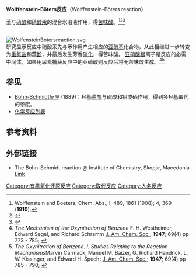 '''Wolffenstein-Böters反应'''（Wolffenstein-Böters reaction）

[[苯|苯]]与[[硝酸|硝酸]]和[[硝酸汞|硝酸汞]]的混合水溶液作用，得[[苦味酸|苦味酸]]。<ref>Wolffenstein and Boeters, Chem. Abs., I, 489, 1861 (1908); 4, 369 ('''1910''');</ref><ref>{{cite journal en
 | title = Über die katalytische Wirkung des Quecksilbers bei Nitrierungen  
 | author = [[Richard_Wolffenstein_(chemist)|Richard Wolffenstein]], O. Böters  
 | journal = [[Berichte_der_deutschen_chemischen_Gesellschaft|Berichte der deutschen chemischen Gesellschaft]] 
 | volume = 46 
 | issue = 1
 | pages = 586–589 
 | year = 1913 
 | url =  
 | doi =  10.1002/cber.19130460177  }}</ref><ref>{{cite journal en
 | title = Über Nitrierung der Benzoesäure in Gegenwart von Quecksilber 
 | author = R. Wolffenstein, W. Paar
 | journal = [[Berichte_der_deutschen_chemischen_Gesellschaft|Berichte der deutschen chemischen Gesellschaft]] 
 | volume = 46 
 | issue = 1
 | pages = 589–599
 | year = 1913 
 | url =  
 | doi =  10.1002/cber.19130460178   }}</ref>

<br />
[[Image:WolfensteinBotersreaction.svg|center]]
<br />

研究显示反应中硝酸汞先与苯作用产生相应的[[亚硝基|亚硝基]]化合物，从此相继进一步转变为[[重氮盐|重氮盐]]和[[苯酚|苯酚]]，并最后发生芳香[[硝化|硝化]]，得苦味酸。 [[亚硝酸根|亚硝酸根]]离子是反应的必需中间体，如果用[[尿素|尿素]]捕获反应中的亚硝酸则反应后将无苦味酸生成。<ref>''The Mechanism of the Oxynitration of Benzene'' F. H. Westheimer, Edward Segel, and Richard Schramm [[J._Am._Chem._Soc.|J. Am. Chem. Soc.]]; '''1947'''; 69(4) pp 773 - 785; {{DOI|10.1021/ja01196a011}}</ref><ref>''The Oxynitration of Benzene. I. Studies Relating to the Reaction Mechanisms''Marvin Carmack, Manuel M. Baizer, G. Richard Handrick, L. W. Kissinger, and Edward H. Specht [[J._Am._Chem._Soc.|J. Am. Chem. Soc.]]; '''1947'''; 69(4) pp 785 - 790; {{DOI|10.1021/ja01196a012}}</ref>

==参见==
*[[Bohn-Schmidt反应|Bohn-Schmidt反应]] (1889)：羟基[[蒽醌|蒽醌]]与硫酸和铅或硒作用，得到多羟基取代的蒽醌。
*[[化学反应列表|化学反应列表]]

==参考资料==
{{Reflist}}

==外部链接==
* The Bohn-Schmidt reaction @ Institute of Chemistry, Skopje, Macedonia [https://web.archive.org/web/20070507075248/http://www.pmf.ukim.edu.mk/PMF/Chemistry/reactions/bohn-schmidt_r_e.htm Link]

[[Category:有机氧化还原反应|Category:有机氧化还原反应]]
[[Category:取代反应|Category:取代反应]]
[[Category:人名反应|Category:人名反应]]